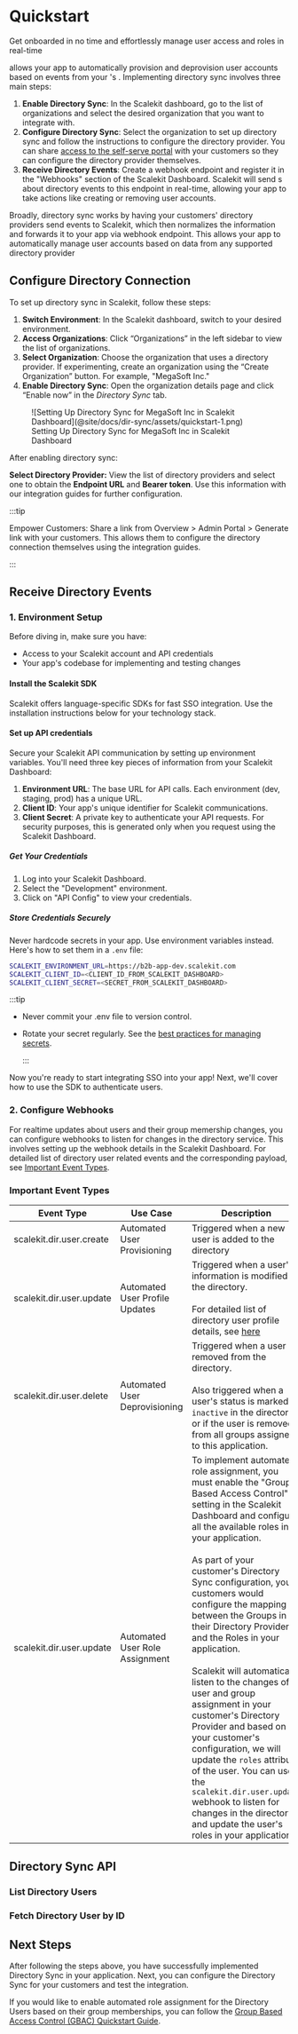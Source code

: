 
# Quickstart

<Subtitle>Get onboarded in no time and effortlessly manage user access and roles
in real-time</Subtitle>

<TermTip jargon="Directory Sync" /> allows your app to automatically provision
and deprovision user accounts based on events from your
<TermTip jargon="Customer" /> 's <TermTip jargon="Directory Provider" />.
Implementing directory sync involves three main steps:

1. **Enable Directory Sync**: In the Scalekit dashboard, go to the list of
   organizations and select the desired organization that you want to integrate
   with.
2. **Configure Directory Sync**: Select the organization to set up directory
   sync and follow the instructions to configure the directory provider. You can
   share [access to the self-serve portal](/dir-sync/admin-portal) with your
   customers so they can configure the directory provider themselves.
3. **Receive Directory Events**: Create a webhook endpoint and register it in
   the "Webhooks" section of the Scalekit Dashboard. Scalekit will send
   <TermTip jargon="normalized payload" />s about directory events to this
   endpoint in real-time, allowing your app to take actions like creating or
   removing user accounts.

Broadly, directory sync works by having your customers' directory providers send
events to Scalekit, which then normalizes the information and forwards it to
your app via webhook endpoint. This allows your app to automatically manage user
accounts based on data from any supported directory provider

## Configure Directory Connection

To set up directory sync in Scalekit, follow these steps:

1. **Switch Environment**: In the Scalekit dashboard, switch to your desired
   environment.
2. **Access Organizations**: Click “Organizations” in the left sidebar to view
   the list of organizations.
3. **Select Organization**: Choose the organization that uses a directory
   provider. If experimenting, create an organization using the “Create
   Organization” button. For example, "MegaSoft Inc."
4. **Enable Directory Sync**: Open the organization details page and click
   “Enable now” in the *Directory Sync* tab.

<figure>
  ![Setting Up Directory Sync for MegaSoft Inc in Scalekit Dashboard](@site/docs/dir-sync/assets/quickstart-1.png)
  <figcaption>Setting Up Directory Sync for MegaSoft Inc in Scalekit Dashboard</figcaption>
</figure>

After enabling directory sync:

**Select Directory Provider:** View the list of directory providers and select
one to obtain the **Endpoint URL** and **Bearer token**. Use this information
with our integration guides for further configuration.

:::tip

Empower Customers: Share a link from Overview > Admin Portal > Generate link
with your customers. This allows them to configure the directory connection
themselves using the integration guides.

:::

## Receive Directory Events

### 1. Environment Setup

Before diving in, make sure you have:

- Access to your Scalekit account and API credentials
- Your app's codebase for implementing and testing changes

#### Install the Scalekit SDK

Scalekit offers language-specific SDKs for fast SSO integration. Use the
installation instructions below for your technology stack.

<InstallSDK />

#### Set up API credentials

Secure your Scalekit API communication by setting up environment variables.
You'll need three key pieces of information from your Scalekit Dashboard:

1. **Environment URL**: The base URL for API calls. Each environment (dev,
   staging, prod) has a unique URL.
2. **Client ID**: Your app's unique identifier for Scalekit communications.
3. **Client Secret**: A private key to authenticate your API requests. For
   security purposes, this is generated only when you request using the Scalekit
   Dashboard.

##### Get Your Credentials

1. Log into your Scalekit Dashboard.
2. Select the "Development" environment.
3. Click on "API Config" to view your credentials.

##### Store Credentials Securely

Never hardcode secrets in your app. Use environment variables instead. Here's
how to set them in a `.env` file:

<CodeWithHeader title=".env">

```sh
SCALEKIT_ENVIRONMENT_URL=https://b2b-app-dev.scalekit.com
SCALEKIT_CLIENT_ID=<CLIENT_ID_FROM_SCALEKIT_DASHBOARD>
SCALEKIT_CLIENT_SECRET=<SECRET_FROM_SCALEKIT_DASHBOARD>
```

</CodeWithHeader>

:::tip

- Never commit your <SimpleCode>.env</SimpleCode> file to version control.
- Rotate your <SimpleCode>secret </SimpleCode>regularly. See the
  [best practices for managing secrets](/sso/guides/key-concepts/manage-client-secrets).

  :::

Now you're ready to start integrating SSO into your app! Next, we'll cover how
to use the SDK to authenticate users.

### 2. Configure Webhooks

For realtime updates about users and their group memership changes, you can
configure webhooks to listen for changes in the directory service. This involves
setting up the webhook details in the Scalekit Dashboard. For detailed list of
directory user related events and the corresponding payload, see
[Important Event Types](#important-event-types).

### Important Event Types

| Event Type                                        | Use Case                       | Description                                                                                                                                                                                                                                                                                                                                                                                                                                                                                                                                                                                                                                                                                                                                                      |
| ------------------------------------------------- | ------------------------------ | ---------------------------------------------------------------------------------------------------------------------------------------------------------------------------------------------------------------------------------------------------------------------------------------------------------------------------------------------------------------------------------------------------------------------------------------------------------------------------------------------------------------------------------------------------------------------------------------------------------------------------------------------------------------------------------------------------------------------------------------------------------------- |
| <SimpleCode>scalekit.dir.user.create</SimpleCode> | Automated User Provisioning    | Triggered when a new user is added to the directory                                                                                                                                                                                                                                                                                                                                                                                                                                                                                                                                                                                                                                                                                                              |
| <SimpleCode>scalekit.dir.user.update</SimpleCode> | Automated User Profile Updates | Triggered when a user's information is modified in the directory. <br /><br />For detailed list of directory user profile details, see [here](/dir-sync/events)                                                                                                                                                                                                                                                                                                                                                                                                                                                                                                                                                                                                  |
| <SimpleCode>scalekit.dir.user.delete</SimpleCode> | Automated User Deprovisioning  | Triggered when a user is removed from the directory. <br/><br />Also triggered when a user's status is marked as `inactive` in the directory or if the user is removed from all groups assigned to this application.                                                                                                                                                                                                                                                                                                                                                                                                                                                                                                                                             |
| <SimpleCode>scalekit.dir.user.update</SimpleCode> | Automated User Role Assignment | To implement automated role assignment, you must enable the "Group Based Access Control" setting in the Scalekit Dashboard and configure all the available roles in your application. <br /><br />As part of your customer's Directory Sync configuration, your customers would configure the mapping between the Groups in their Directory Provider and the Roles in your application. <br /><br />Scalekit will automatically listen to the changes of user and group assignment in your customer's Directory Provider and based on your customer's configuration, we will update the `roles` attribute of the user. You can use the `scalekit.dir.user.update` webhook to listen for changes in the directory and update the user's roles in your application |

## Directory Sync API

### List Directory Users

### Fetch Directory User by ID

## Next Steps

After following the steps above, you have successfully implemented Directory
Sync in your application. Next, you can configure the Directory Sync for your
customers and test the integration.

If you would like to enable automated role assignment for the Directory Users
based on their group memberships, you can follow the
[Group Based Access Control (GBAC) Quickstart Guide](/dir-sync/gbac).
